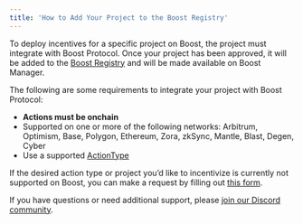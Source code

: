 ```yaml
---
title: 'How to Add Your Project to the Boost Registry'
---
```


To deploy incentives for a specific project on Boost, the project must integrate with Boost Protocol. Once your project has been approved, it will be added to the [Boost Registry](https://manager.boost.xyz/registry) and will be made available on Boost Manager.

The following are some requirements to integrate your project with Boost Protocol:

* **Actions must be onchain**
* Supported on one or more of the following networks: Arbitrum, Optimism, Base, Polygon, Ethereum, Zora, zkSync, Mantle, Blast, Degen, Cyber
* Use a supported [ActionType](https://github.com/rabbitholegg/questdk/blob/main/src/actions/types.ts#L125)

If the desired action type or project you’d like to incentivize is currently not supported on Boost, you can make a request by filling out [this form](https://airtable.com/shrLVU8kSFnJPLjNn).

If you have questions or need additional support, please [join our Discord community](https://discord.gg/gdu3EpeqsD).
